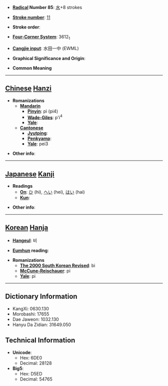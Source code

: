 * '''[[Wiktionary:Chinese radical index| Radical]] Number 85''': [[Wiktionary:Chinese radical index 水|水]]+8 strokes

* '''[[Wiktionary:Chinese total strokes index|Stroke number]]''': [[Wiktionary:Chinese total strokes index 11|11]]

* '''Stroke order''': 

* '''[[Wiktionary:Chinese four corner index|Four-Corner System]]''': 3612<sub>1</sub>

* '''[[Wiktionary:Chinese Cangjie index|Cangjie input]]''': 水田一中 (EWML)

* '''Graphical Significance and Origin''': 

* '''Common Meaning'''

----

== [[Chinese]] [[Hanzi]] ==

* '''Romanizations'''
** '''[[Mandarin]]'''
*** '''[[Pinyin]]''': pì (pi4)
*** '''[[Wade-Giles]]''': p'i<sup>4</sup>
*** '''[[Yale]]''': 
** '''[[Cantonese]]'''
*** '''[[Jyutping]]''':
*** '''[[Penkyamp]]''': 
*** '''[[Yale]]''': pei3

* '''Other info''': 

----

== [[Japanese]] [[Kanji]] ==

* '''Readings'''
** '''[[On]]''': [[ひ]] (hi), [[へい]] (hei), [[はい]] (hai)
** '''[[Kun]]''': 

* '''Other info''':  

----

== [[Korean]] [[Hanja]] ==

* '''[[Hangeul]]''': 비

* '''[[Eumhun]] reading''': 

* '''Romanizations'''
** '''[[The 2000 South Korean Revised Romanization|The 2000 South Korean Revised]]''': bi
** '''[[McCune-Reischauer]]''': pi
** '''[[Yale]]''': pi

----

== Dictionary Information ==

* KangXi: 0630.130
* Morobashi: 17655
* Dae Jaweon: 1032.130
* Hanyu Da Zidian: 31649.050

== Technical Information ==

* '''Unicode''':
** Hex: 6DE0
** Decimal: 28128
* '''Big5''':
** Hex: D5ED
** Decimal: 54765